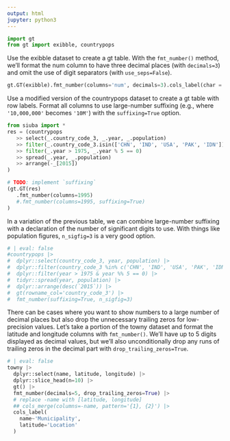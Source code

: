 ```yaml
---
output: html
jupyter: python3
---
```


```python
import gt
from gt import exibble, countrypops
```

Use the exibble dataset to create a gt table. With the `fmt_number()` method, we'll format the num column to have three decimal places (with `decimals=3`) and omit the use of digit separators (with `use_seps=False`).

```python
gt.GT(exibble).fmt_number(columns='num', decimals=3).cols_label(char = "character")
```

Use a modified version of the countrypops dataset to create a gt table with row labels. Format all columns to use large-number suffixing (e.g., where `'10,000,000'` becomes `'10M'`) with the `suffixing=True` option.

```python
from siuba import *
res = (countrypops
   >> select(_.country_code_3, _.year, _.population)
   >> filter(_.country_code_3.isin(['CHN', 'IND', 'USA', 'PAK', 'IDN']))
   >> filter(_.year > 1975, _.year % 5 == 0)
   >> spread(_.year, _.population)
   >> arrange(-_[2015])
)

# TODO: implement `suffixing`
(gt.GT(res)
   .fmt_number(columns=1995)
   #.fmt_number(columns=1995, suffixing=True)
)

```

In a variation of the previous table, we can combine large-number suffixing with a declaration of the number of significant digits to use. With things like population figures, `n_sigfig=3` is a very good option.

```python
# | eval: false
#countrypops |>
#  dplyr::select(country_code_3, year, population) |>
#  dplyr::filter(country_code_3 %in% c('CHN', 'IND', 'USA', 'PAK', 'IDN')) |>
#  dplyr::filter(year > 1975 & year %% 5 == 0) |>
#  tidyr::spread(year, population) |>
#  dplyr::arrange(desc(`2015`)) |>
#  gt(rowname_col='country_code_3') |>
#  fmt_number(suffixing=True, n_sigfig=3)
```

There can be cases where you want to show numbers to a large number of decimal places but also drop the unnecessary trailing zeros for low-precision values. Let's take a portion of the towny dataset and format the latitude and longitude columns with `fmt_number()`. We'll have up to 5 digits displayed as decimal values, but we'll also unconditionally drop any runs of trailing zeros in the decimal part with `drop_trailing_zeros=True`.

```python
# | eval: false
towny |>
  dplyr::select(name, latitude, longitude) |>
  dplyr::slice_head(n=10) |>
  gt() |>
  fmt_number(decimals=5, drop_trailing_zeros=True) |>
  # replace -name with [latitude, longitude]
  ## cols_merge(columns=-name, pattern='{1}, {2}') |>
  cols_label(
    name~'Municipality',
    latitude='Location'
  )
```

